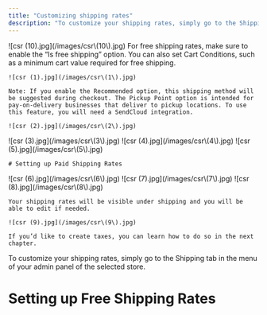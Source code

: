 ```yaml
---
title: "Customizing shipping rates"
description: "To customize your shipping rates, simply go to the Shipping tab in the menu of your admin panel of the selected store."
---
```


<Steps>
  <Step title="In the menu, go to Shipping and select Add Shipping Rate.">
    ![csr (10).jpg](/images/csr\(10\).jpg)
  </Step>
  <Step title="Enter a name for your shipping rate — for example, Free Worldwide Shipping — and add a description such as 7-10 days.">
    For free shipping rates, make sure to enable the “Is free shipping” option. You can also set Cart Conditions, such as a minimum cart value required for free shipping.

    ![csr (1).jpg](/images/csr\(1\).jpg)

    Note: If you enable the Recommended option, this shipping method will be suggested during checkout. The Pickup Point option is intended for pay-on-delivery businesses that deliver to pickup locations. To use this feature, you will need a SendCloud integration.

    ![csr (2).jpg](/images/csr\(2\).jpg)
  </Step>
  <Step title="When you click on Edit Countries, you can choose which countries will be available for selection during checkout. This is useful if there are certain countries you’d like to disable at checkout.">
    ![csr (3).jpg](/images/csr\(3\).jpg)
  </Step>
  <Step title="Make your selection and click on Update.">
    ![csr (4).jpg](/images/csr\(4\).jpg)
  </Step>
  <Step title="Finally, click Add Shipping Rate to save your changes.">
    ![csr (5).jpg](/images/csr\(5\).jpg)

    # Setting up Paid Shipping Rates
  </Step>
  <Step title="Click again on Add Shipping Rate">
    ![csr (6).jpg](/images/csr\(6\).jpg)
  </Step>
  <Step title="Enter a name for your shipping rate — for example, Express Delivery — and add a description such as 2-3 days. Add the price for this shipping.">
    ![csr (7).jpg](/images/csr\(7\).jpg)
  </Step>
  <Step title="Check the Recommended option to suggest this shipping method at checkout. Edit the countries if needed, then click Add Shipping Rate to save.">
    ![csr (8).jpg](/images/csr\(8\).jpg)

    Your shipping rates will be visible under shipping and you will be able to edit if needed.

    ![csr (9).jpg](/images/csr\(9\).jpg)

    If you’d like to create taxes, you can learn how to do so in the next chapter.
  </Step>
</Steps>

To customize your shipping rates, simply go to the Shipping tab in the menu of your admin panel of the selected store.

# Setting up Free Shipping Rates